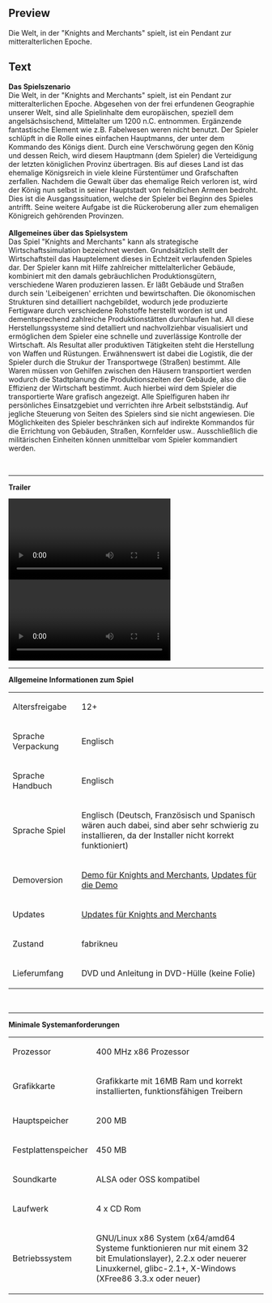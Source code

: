 ==Preview==
<p>Die Welt, in der "Knights and Merchants" spielt, ist ein Pendant zur mitteralterlichen Epoche.</p>

==Text==
<p><strong>Das Spielszenario</strong><br />Die Welt, in der "Knights and Merchants" spielt, ist ein Pendant zur mitteralterlichen Epoche. Abgesehen von der frei erfundenen Geographie unserer Welt, sind alle Spielinhalte dem europ&auml;ischen, speziell dem angels&auml;chsischend, Mittelalter um 1200 n.C. entnommen. Erg&auml;nzende fantastische Element wie z.B. Fabelwesen weren nicht benutzt. Der Spieler schl&uuml;pft in die Rolle eines einfachen Hauptmanns, der unter dem Kommando des K&ouml;nigs dient. Durch eine Verschw&ouml;rung gegen den K&ouml;nig und dessen Reich, wird diesem Hauptmann (dem Spieler) die Verteidigung der letzten k&ouml;niglichen Provinz &uuml;bertragen. Bis auf dieses Land ist das ehemalige K&ouml;nigsreich in viele kleine F&uuml;rstent&uuml;mer und Grafschaften zerfallen. Nachdem die Gewalt &uuml;ber das ehemalige Reich verloren ist, wird der K&ouml;nig nun selbst in seiner Hauptstadt von feindlichen Armeen bedroht. Dies ist die Ausgangssituation, welche der Spieler bei Beginn des Spieles antrifft. Seine weitere Aufgabe ist die R&uuml;ckeroberung aller zum ehemaligen K&ouml;nigreich geh&ouml;renden Provinzen.<br /> <br /> <strong>Allgemeines &uuml;ber das Spielsystem<br /> </strong>Das Spiel "Knights and Merchants" kann als strategische Wirtschaftssimulation bezeichnet werden. Grunds&auml;tzlich stellt der Wirtschaftsteil das Hauptelement dieses in Echtzeit verlaufenden Spieles dar. Der Spieler kann mit Hilfe zahlreicher mittelalterlicher Geb&auml;ude, kombiniert mit den damals gebr&auml;uchlichen Produktionsg&uuml;tern, verschiedene Waren produzieren lassen. Er l&auml;&szlig;t Geb&auml;ude und Stra&szlig;en durch sein 'Leibeigenen' errichten und bewirtschaften. Die &ouml;konomischen Strukturen sind detailliert nachgebildet, wodurch jede produzierte Fertigware durch verschiedene Rohstoffe herstellt worden ist und dementsprechend zahlreiche Produktionst&auml;tten durchlaufen hat. All diese Herstellungssysteme sind detalliert und nachvollziehbar visualisiert und erm&ouml;glichen dem Spieler eine schnelle und zuverl&auml;ssige Kontrolle der Wirtschaft. Als Resultat aller produktiven T&auml;tigkeiten steht die Herstellung von Waffen und R&uuml;stungen. Erw&auml;hnenswert ist dabei die Logistik, die der Spieler durch die Strukur der Transportwege (Stra&szlig;en) bestimmt. Alle Waren m&uuml;ssen von Gehilfen zwischen den H&auml;usern transportiert werden wodurch die Stadtplanung die Produktionszeiten der Geb&auml;ude, also die Effizienz der Wirtschaft bestimmt. Auch hierbei wird dem Spieler die transportierte Ware grafisch angezeigt. Alle Spielfiguren haben ihr pers&ouml;nliches Einsatzgebiet und verrichten ihre Arbeit selbstst&auml;ndig. Auf jegliche Steuerung von Seiten des Spielers sind sie nicht angewiesen. Die M&ouml;glichkeiten des Spieler beschr&auml;nken sich auf indirekte Kommandos f&uuml;r die Errichtung von Geb&auml;uden, Stra&szlig;en, Kornfelder usw.. Ausschlie&szlig;lich die milit&auml;rischen Einheiten k&ouml;nnen unmittelbar vom Spieler kommandiert werden.</p>
<p>&nbsp;</p>
<hr />
<p><strong>Trailer</strong></p>
<p><video width="320" controls="true"> <source src="http://videos.fun4tux.ch/knights-trailer1-en.ogg"></source> Ihr Browser unterst&uuml;tzt das video-Tag nicht! Dies ist eine gute Gelegenheit, einen brauchbaren <a href="http://www.mozilla-europe.org/de/firefox/">Browser zu besorgen</a>!</video></p>
<p><video width="320" controls="true"> <source src="http://videos.fun4tux.ch/knights-trailer2-en.ogg"></source> Ihr Browser unterst&uuml;tzt das video-Tag nicht! Dies ist eine gute Gelegenheit, einen brauchbaren <a href="http://www.mozilla-europe.org/de/firefox/">Browser zu besorgen</a>!</video></p>
<hr />
<p><strong>Allgemeine Informationen zum Spiel</strong></p>
<table border="0">
<tbody>
<tr>
<td>Altersfreigabe<br /></td>
<td>12+</td>
</tr>
<tr>
<td>Sprache Verpackung</td>
<td>Englisch</td>
</tr>
<tr>
<td>Sprache Handbuch</td>
<td>Englisch<br /></td>
</tr>
<tr>
<td>Sprache Spiel</td>
<td>Englisch (Deutsch, Franz&ouml;sisch und Spanisch w&auml;ren auch dabei, sind aber sehr schwierig zu installieren, da der Installer nicht korrekt funktioniert)<br /></td>
</tr>
<tr>
<td>Demoversion</td>
<td><a href="http://demos.fun4tux.ch/knights/">Demo f&uuml;r Knights and Merchants</a>, <a href="http://updates.fun4tux.ch/knights-demo/">Updates f&uuml;r die Demo</a><br /></td>
</tr>
<tr>
<td>Updates</td>
<td><a href="http://updates.fun4tux.ch/knights/" target="_blank">Updates f&uuml;r Knights and Merchants</a></td>
</tr>
<tr>
<td>Zustand</td>
<td>fabrikneu</td>
</tr>
<tr>
<td>Lieferumfang</td>
<td>DVD und Anleitung in DVD-H&uuml;lle (keine Folie)<br /></td>
</tr>
</tbody>
</table>
<p>&nbsp;</p>
<hr />
<p><strong>Minimale Systemanforderungen</strong></p>
<table border="0">
<tbody>
<tr>
<td>Prozessor<br /></td>
<td>400 MHz x86 Prozessor</td>
</tr>
<tr>
<td>Grafikkarte<br /></td>
<td>Grafikkarte mit 16MB Ram und korrekt installierten, funktionsf&auml;higen Treibern</td>
</tr>
<tr>
<td>Hauptspeicher</td>
<td>200 MB</td>
</tr>
<tr>
<td>Festplattenspeicher<br /></td>
<td>450 MB<br /></td>
</tr>
<tr>
<td>Soundkarte</td>
<td>ALSA oder OSS kompatibel</td>
</tr>
<tr>
<td>Laufwerk</td>
<td>4 x CD Rom</td>
</tr>
<tr>
<td>Betriebssystem<br /></td>
<td>
<p>GNU/Linux x86 System (x64/amd64 Systeme funktionieren nur mit einem 32 bit Emulationslayer), 2.2.x oder neuerer Linuxkernel, glibc-2.1+, X-Windows (XFree86 3.3.x oder neuer)</p>
</td>
</tr>
</tbody>
</table>
